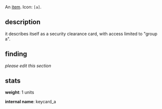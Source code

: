 {{FixTitle}}
An [[items|item]]. Icon: <code><nowiki>[a]</nowiki></code>.

== description ==

it describes itself as a security clearance card, with access limited to "group a".

== finding ==

''please edit this section''

== stats ==

'''weight''': 1 units

'''internal name''': keycard_a